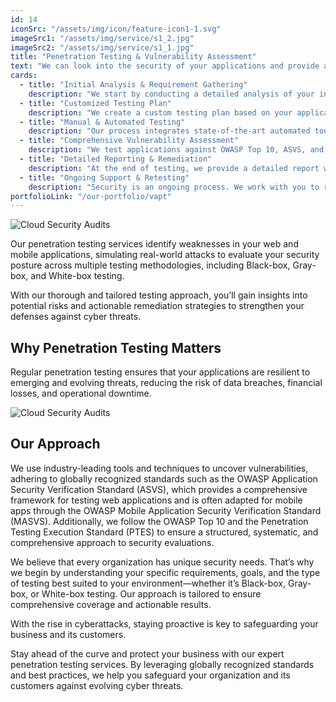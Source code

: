 ```yaml
---
id: 14
iconSrc: "/assets/img/icon/feature-icon1-1.svg"
imageSrc1: "/assets/img/service/s1_2.jpg"
imageSrc2: "/assets/img/service/s1_1.jpg"
title: "Penetration Testing & Vulnerability Assessment"
text: "We can look into the security of your applications and provide a detailed report on vulnerabilities."
cards:
  - title: "Initial Analysis & Requirement Gathering"
    description: "We start by conducting a detailed analysis of your infrastructure, application architecture, and security objectives."
  - title: "Customized Testing Plan"
    description: "We create a custom testing plan based on your application's risks, following OWASP ASVS to ensure it meets industry standards."
  - title: "Manual & Automated Testing"
    description: "Our process integrates state-of-the-art automated tools to quickly identify common vulnerabilities while leveraging expert manual testing."
  - title: "Comprehensive Vulnerability Assessment"
    description: "We test applications against OWASP Top 10, ASVS, and MASVS standards and assess infrastructure for weak points in configurations, patches, and network security."
  - title: "Detailed Reporting & Remediation"
    description: "At the end of testing, we provide a detailed report with vulnerabilities ranked by severity, impact assessments, and clear remediation steps, along with follow-up support for implementation."
  - title: "Ongoing Support & Retesting"
    description: "Security is an ongoing process. We work with you to retest and verify the effectiveness of implemented fixes."
portfolioLink: "/our-portfolio/vapt"
---
```


![Cloud Security Audits](/assets/img/service/s1_2.jpg)


Our penetration testing services identify weaknesses in your web and mobile applications, simulating real-world attacks to evaluate your security posture across multiple testing methodologies, including Black-box, Gray-box, and White-box testing.

With our thorough and tailored testing approach, you’ll gain insights into potential risks and actionable remediation strategies to strengthen your defenses against cyber threats.

## Why Penetration Testing Matters

Regular penetration testing ensures that your applications are resilient to emerging and evolving threats, reducing the risk of data breaches, financial losses, and operational downtime.

![Cloud Security Audits](/assets/img/service/s1_1.jpg)

## Our Approach

We use industry-leading tools and techniques to uncover vulnerabilities, adhering to globally recognized standards such as the OWASP Application Security Verification Standard (ASVS), which provides a comprehensive framework for testing web applications and is often adapted for mobile apps through the OWASP Mobile Application Security Verification Standard (MASVS). Additionally, we follow the OWASP Top 10 and the Penetration Testing Execution Standard (PTES) to ensure a structured, systematic, and comprehensive approach to security evaluations.

We believe that every organization has unique security needs. That’s why we begin by understanding your specific requirements, goals, and the type of testing best suited to your environment—whether it’s Black-box, Gray-box, or White-box testing. Our approach is tailored to ensure comprehensive coverage and actionable results.

With the rise in cyberattacks, staying proactive is key to safeguarding your business and its customers.

Stay ahead of the curve and protect your business with our expert penetration testing services. By leveraging globally recognized standards and best practices, we help you safeguard your organization and its customers against evolving cyber threats.
